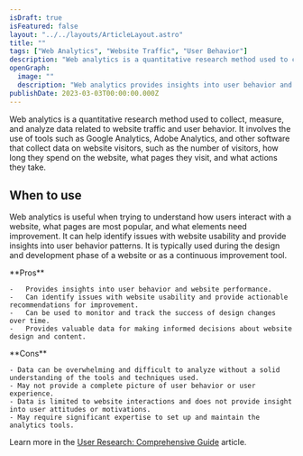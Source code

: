 ```yaml
---
isDraft: true
isFeatured: false
layout: "../../layouts/ArticleLayout.astro"
title: ""
tags: ["Web Analytics", "Website Traffic", "User Behavior"]
description: "Web analytics is a quantitative research method used to collect, measure, and analyze data related to website traffic and user behavior. It can help identify issues with website usability and provide actionable recommendations for improvement."
openGraph:
  image: ""
  description: "Web analytics provides insights into user behavior and website performance, identifying issues with website usability and actionable recommendations for improvement."
publishDate: 2023-03-03T00:00:00.000Z
---
```


Web analytics is a quantitative research method used to collect, measure, and analyze data related to website traffic and user behavior. It involves the use of tools such as Google Analytics, Adobe Analytics, and other software that collect data on website visitors, such as the number of visitors, how long they spend on the website, what pages they visit, and what actions they take.

## When to use

Web analytics is useful when trying to understand how users interact with a website, what pages are most popular, and what elements need improvement. It can help identify issues with website usability and provide insights into user behavior patterns. It is typically used during the design and development phase of a website or as a continuous improvement tool.

<div class="mt-8 mb-8 grid grid-cols-2 divide-x overflow-hidden rounded-md border">
  <div class="py-6 px-10 space-y-4">
    **Pros**

    -   Provides insights into user behavior and website performance.
    -   Can identify issues with website usability and provide actionable recommendations for improvement.
    -   Can be used to monitor and track the success of design changes over time.
    -   Provides valuable data for making informed decisions about website design and content.

  </div>
  <div class="py-6 px-10 space-y-4">
    **Cons**

    - Data can be overwhelming and difficult to analyze without a solid understanding of the tools and techniques used.
    - May not provide a complete picture of user behavior or user experience.
    - Data is limited to website interactions and does not provide insight into user attitudes or motivations.
    - May require significant expertise to set up and maintain the analytics tools.

  </div>
</div>

Learn more in the [User Research: Comprehensive Guide](/blog/user-research-comprehensive-guide) article.
